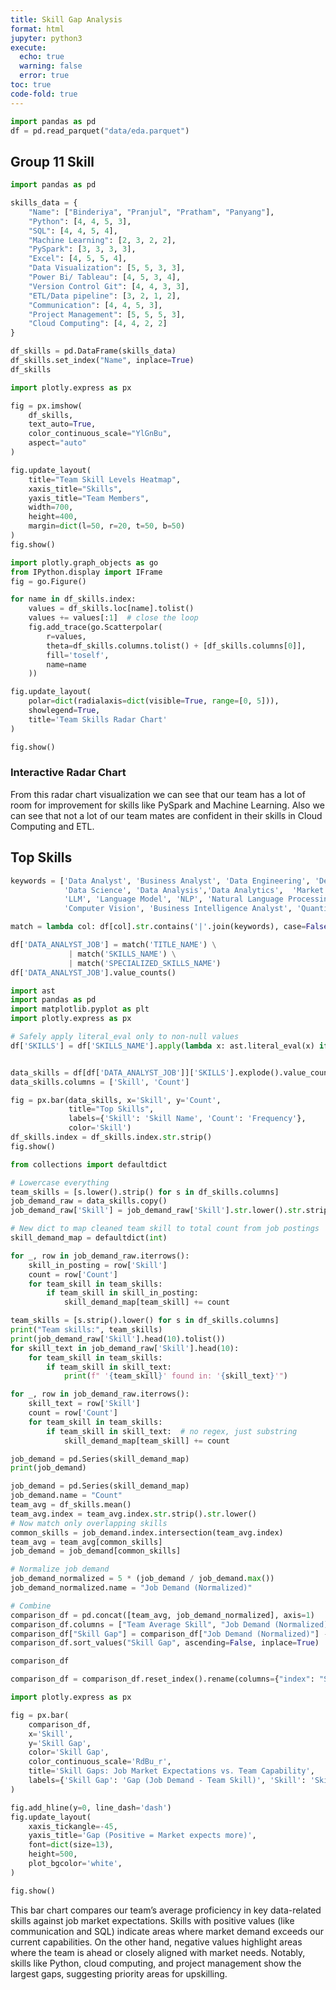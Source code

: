 ```yaml
---
title: Skill Gap Analysis
format: html
jupyter: python3
execute:
  echo: true
  warning: false
  error: true
toc: true
code-fold: true
---
```


```python
import pandas as pd
df = pd.read_parquet("data/eda.parquet")
```

## Group 11 Skill 

```python
import pandas as pd

skills_data = {
    "Name": ["Binderiya", "Pranjul", "Pratham", "Panyang"],
    "Python": [4, 4, 5, 3],
    "SQL": [4, 4, 5, 4],
    "Machine Learning": [2, 3, 2, 2],
    "PySpark": [3, 3, 3, 3],
    "Excel": [4, 5, 5, 4],
    "Data Visualization": [5, 5, 3, 3],
    "Power Bi/ Tableau": [4, 5, 3, 4],
    "Version Control Git": [4, 4, 3, 3],
    "ETL/Data pipeline": [3, 2, 1, 2],
    "Communication": [4, 4, 5, 3],
    "Project Management": [5, 5, 5, 3],
    "Cloud Computing": [4, 4, 2, 2]
}

df_skills = pd.DataFrame(skills_data)
df_skills.set_index("Name", inplace=True)
df_skills
```

```python
import plotly.express as px

fig = px.imshow(
    df_skills,
    text_auto=True,                
    color_continuous_scale="YlGnBu",
    aspect="auto"                 
)

fig.update_layout(
    title="Team Skill Levels Heatmap",
    xaxis_title="Skills",
    yaxis_title="Team Members",
    width=700,
    height=400,
    margin=dict(l=50, r=20, t=50, b=50)
)
fig.show()

```

```python
import plotly.graph_objects as go
from IPython.display import IFrame
fig = go.Figure()

for name in df_skills.index:
    values = df_skills.loc[name].tolist()
    values += values[:1]  # close the loop
    fig.add_trace(go.Scatterpolar(
        r=values,
        theta=df_skills.columns.tolist() + [df_skills.columns[0]],
        fill='toself',
        name=name
    ))

fig.update_layout(
    polar=dict(radialaxis=dict(visible=True, range=[0, 5])),
    showlegend=True,
    title='Team Skills Radar Chart'
)

fig.show()
```

### Interactive Radar Chart



From this radar chart visualization we can see that our team has a lot of room for improvement for skills like PySpark and Machine Learning. Also we can see that not a lot of our team mates are confident in their skills in Cloud Computing and ETL. 

## Top Skills

```python
keywords = ['Data Analyst', 'Business Analyst', 'Data Engineering', 'Deep Learning',
            'Data Science', 'Data Analysis','Data Analytics',  'Market Research Analyst' 
            'LLM', 'Language Model', 'NLP', 'Natural Language Processing',
            'Computer Vision', 'Business Intelligence Analyst', 'Quantitative Analyst', 'Operations Analyst']

match = lambda col: df[col].str.contains('|'.join(keywords), case=False, na=False)

df['DATA_ANALYST_JOB'] = match('TITLE_NAME') \
             | match('SKILLS_NAME') \
             | match('SPECIALIZED_SKILLS_NAME') 
df['DATA_ANALYST_JOB'].value_counts()

```

```python
import ast
import pandas as pd
import matplotlib.pyplot as plt
import plotly.express as px

# Safely apply literal_eval only to non-null values
df['SKILLS'] = df['SKILLS_NAME'].apply(lambda x: ast.literal_eval(x) if pd.notnull(x) else [])


data_skills = df[df['DATA_ANALYST_JOB']]['SKILLS'].explode().value_counts().reset_index()
data_skills.columns = ['Skill', 'Count']

fig = px.bar(data_skills, x='Skill', y='Count',
             title="Top Skills",
             labels={'Skill': 'Skill Name', 'Count': 'Frequency'},
             color='Skill')
df_skills.index = df_skills.index.str.strip()
fig.show()

```

```python
from collections import defaultdict

# Lowercase everything
team_skills = [s.lower().strip() for s in df_skills.columns]
job_demand_raw = data_skills.copy()
job_demand_raw['Skill'] = job_demand_raw['Skill'].str.lower().str.strip()

# New dict to map cleaned team skill to total count from job postings
skill_demand_map = defaultdict(int)

for _, row in job_demand_raw.iterrows():
    skill_in_posting = row['Skill']
    count = row['Count']
    for team_skill in team_skills:
        if team_skill in skill_in_posting:
            skill_demand_map[team_skill] += count
```

```python
team_skills = [s.strip().lower() for s in df_skills.columns]
print("Team skills:", team_skills)
print(job_demand_raw['Skill'].head(10).tolist())
for skill_text in job_demand_raw['Skill'].head(10):
    for team_skill in team_skills:
        if team_skill in skill_text:
            print(f" '{team_skill}' found in: '{skill_text}'")

```

```python
for _, row in job_demand_raw.iterrows():
    skill_text = row['Skill']
    count = row['Count']
    for team_skill in team_skills:
        if team_skill in skill_text:  # no regex, just substring
            skill_demand_map[team_skill] += count

job_demand = pd.Series(skill_demand_map)
print(job_demand)
```

```python
job_demand = pd.Series(skill_demand_map)
job_demand.name = "Count"
team_avg = df_skills.mean()
team_avg.index = team_avg.index.str.strip().str.lower() 
# Now match only overlapping skills
common_skills = job_demand.index.intersection(team_avg.index)
team_avg = team_avg[common_skills]
job_demand = job_demand[common_skills]

# Normalize job demand
job_demand_normalized = 5 * (job_demand / job_demand.max())
job_demand_normalized.name = "Job Demand (Normalized)"

# Combine
comparison_df = pd.concat([team_avg, job_demand_normalized], axis=1)
comparison_df.columns = ["Team Average Skill", "Job Demand (Normalized)"]
comparison_df["Skill Gap"] = comparison_df["Job Demand (Normalized)"] - comparison_df["Team Average Skill"]
comparison_df.sort_values("Skill Gap", ascending=False, inplace=True)

comparison_df
```

```python
comparison_df = comparison_df.reset_index().rename(columns={"index": "Skill"})
```

```python
import plotly.express as px

fig = px.bar(
    comparison_df,
    x='Skill',
    y='Skill Gap',
    color='Skill Gap',
    color_continuous_scale='RdBu_r',
    title='Skill Gaps: Job Market Expectations vs. Team Capability',
    labels={'Skill Gap': 'Gap (Job Demand - Team Skill)', 'Skill': 'Skill'},
)

fig.add_hline(y=0, line_dash='dash')
fig.update_layout(
    xaxis_tickangle=-45,
    yaxis_title='Gap (Positive = Market expects more)',
    font=dict(size=13),
    height=500,
    plot_bgcolor='white',
)

fig.show()
```



This bar chart compares our team’s average proficiency in key data-related skills against job market expectations. Skills with positive values (like communication and SQL) indicate areas where market demand exceeds our current capabilities. On the other hand, negative values highlight areas where the team is ahead or closely aligned with market needs. Notably, skills like Python, cloud computing, and project management show the largest gaps, suggesting priority areas for upskilling.

